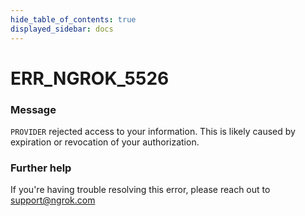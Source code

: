 ```yaml
---
hide_table_of_contents: true
displayed_sidebar: docs
---
```



# ERR_NGROK_5526

### Message

`PROVIDER` rejected access to your information. This is likely caused by expiration or revocation of your authorization.

<ErrorDetails error="err_ngrok_5526" />

### Further help

If you're having trouble resolving this error, please reach out to [support@ngrok.com](mailto:support@ngrok.com?subject=Help%20with%20ERR_NGROK_5526)

